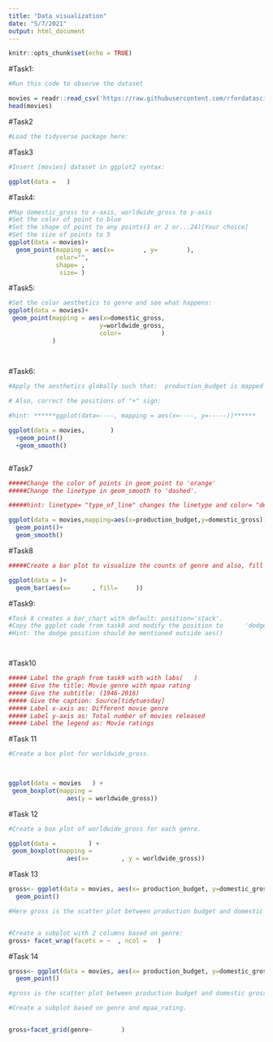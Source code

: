 ```yaml
---
title: "Data visualization"
date: "5/7/2021"
output: html_document
---
```


```r
knitr::opts_chunk$set(echo = TRUE)

```

#Task1:
```r
#Run this code to observe the dataset

movies = readr::read_csv('https://raw.githubusercontent.com/rfordatascience/tidytuesday/master/data/2018/2018-10-23/movie_profit.csv')
head(movies)

```
#Task2
```r
#Load the tidyverse package here:


```

#Task3
```r
#Insert [movies] dataset in ggplot2 syntax:

ggplot(data =   )

```

#Task4:
```r
#Map domestic_gross to x-axis, worldwide_gross to y-axis
#Set the color of point to blue
#Set the shape of point to any points(1 or 2 or...24)[Your choice]
#Set the size of points to 5
ggplot(data = movies)+
  geom_point(mapping = aes(x=        , y=        ),
             color="",
             shape= ,
              size= )
```

#Task5:
```r
#Set the color aesthetics to genre and see what happens:
ggplot(data = movies)+
 geom_point(mapping = aes(x=domestic_gross,
                         y=worldwide_gross,
                         color=           )
            )
             
              
```

#Task6:

```r
#Apply the aesthetics globally such that:  production_budget is mapped to x-axis and domestic_gross is mapped to y-axis for all the plots.

# Also, correct the positions of "+" sign:

#hint: ******ggplot(data=----, mapping = aes(x=----, y=-----))******

ggplot(data = movies,       )
  +geom_point()
  +geom_smooth()



```
#Task7
```r
#####Change the color of points in geom_point to 'orange'
#####Change the linetype in geom_smooth to 'dashed'.

#####hint: linetype= "type_of_line" changes the linetype and color= "desired_color" changes the color.

ggplot(data = movies,mapping=aes(x=production_budget,y=domestic_gross))+
  geom_point()+
  geom_smooth()

```

#Task8
```r
#####Create a bar plot to visualize the counts of genre and also, fill the bar plot according to mpaa_rating:

ggplot(data = )+
  geom_bar(aes(x=      , fill=     ))
```

#Task9:
```r
#Task 8 creates a bar_chart with default: position='stack'.
#Copy the ggplot code from task8 and modify the position to      'dodge' to create a dodged bar graph.
#Hint: the dodge position should be mentioned outside aes()




```
#Task10
```r
##### Label the graph from task9 with with labs(   )
##### Give the title: Movie genre with mpaa rating
##### Give the subtitle: (1946-2016)
##### Give the caption: Source[tidytuesday]
##### Label x-axis as: Different movie genre
##### Label y-axis as: Total number of movies released
##### Label the legend as: Movie ratings

```

#Task 11

```r
#Create a box plot for worldwide_gross.
 


ggplot(data = movies   ) +
 geom_boxplot(mapping = 
                aes(y = worldwide_gross))
```
#Task 12

```r
#Create a box plot of worldwide_gross for each genre.

ggplot(data =         ) +
 geom_boxplot(mapping = 
                aes(x=         , y = worldwide_gross))
```

#Task 13

```r
gross<- ggplot(data = movies, aes(x= production_budget, y=domestic_gross))+
  geom_point()

#Here gross is the scatter plot between production budget and domestic gross.


#Create a subplot with 2 columns based on genre:
gross+ facet_wrap(facets = ~  , ncol =   )

```
#Task 14

```r
gross<- ggplot(data = movies, aes(x= production_budget, y=domestic_gross))+
  geom_point()

#gross is the scatter plot between production budget and domestic gross.

#Create a subplot based on genre and mpaa_rating.


gross+facet_grid(genre~        )
```

